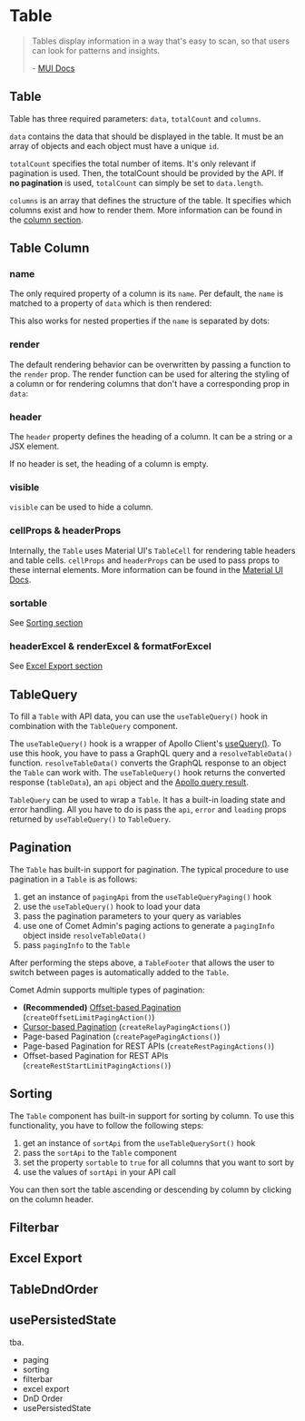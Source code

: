 

<Meta title="Docs/Components/Table" />

# Table

> Tables display information in a way that's easy to scan, so that users can look for patterns and insights.
>
> \- [MUI Docs](https://mui.com/components/tables/)

## Table

<Canvas>
    <Story id="stories-components-table-basic-table--basic-table" />
</Canvas>

Table has three required parameters: `data`, `totalCount` and `columns`.

`data` contains the data that should be displayed in the table. It must be an array of objects and each object must have a unique `id`.

`totalCount` specifies the total number of items.
It's only relevant if pagination is used. Then, the totalCount should be provided by the API.
If **no pagination** is used, `totalCount` can simply be set to `data.length`.

`columns` is an array that defines the structure of the table.
It specifies which columns exist and how to render them.
More information can be found in the [column section](#table-column).

## Table Column

### name

The only required property of a column is its `name`.
Per default, the `name` is matched to a property of `data` which is then rendered:

<Canvas>
    <Story id="stories-components-table-table-column-props--table-column-name-prop" />
</Canvas>

This also works for nested properties if the `name` is separated by dots:

<Canvas>
    <Story id="stories-components-table-table-column-props--table-column-nested-name-prop" />
</Canvas>

### render

The default rendering behavior can be overwritten by passing a function to the `render` prop.
The render function can be used for altering the styling of a column or for rendering columns that don't have a corresponding prop in `data`:

<Canvas>
    <Story id="stories-components-table-table-column-props--table-column-render-prop" />
</Canvas>

### header

The `header` property defines the heading of a column.
It can be a string or a JSX element.

If no header is set, the heading of a column is empty.

<Canvas>
    <Story id="stories-components-table-table-column-props--table-column-header-prop" />
</Canvas>

### visible

`visible` can be used to hide a column.

<Canvas>
    <Story id="stories-components-table-table-column-props--table-column-visible-prop" />
</Canvas>

### cellProps & headerProps

Internally, the `Table` uses Material UI's `TableCell` for rendering table headers and table cells.
`cellProps` and `headerProps` can be used to pass props to these internal elements.
More information can be found in the [Material UI Docs](https://v4.mui.com/api/table-cell/).

### sortable

See [Sorting section](#sorting)

### headerExcel & renderExcel & formatForExcel

See [Excel Export section](#excel-export)

## TableQuery

To fill a `Table` with API data, you can use the `useTableQuery()` hook in combination with the
`TableQuery` component.

The `useTableQuery()` hook is a wrapper of Apollo Client's [useQuery()](https://www.apollographql.com/docs/react/data/queries/#usequery-api).
To use this hook, you have to pass a GraphQL query and a `resolveTableData()` function.
`resolveTableData()` converts the GraphQL response to an object the `Table` can work with.
The `useTableQuery()` hook returns the converted response (`tableData`), an `api` object and the [Apollo query result](https://www.apollographql.com/docs/react/data/queries/#result).

`TableQuery` can be used to wrap a `Table`.
It has a built-in loading state and error handling.
All you have to do is pass the `api`, `error` and `loading` props returned by `useTableQuery()` to `TableQuery`.

<Canvas>
    <Story id="stories-components-table-tablequery--tablequery" />
</Canvas>

## Pagination

The `Table` has built-in support for pagination.
The typical procedure to use pagination in a `Table` is as follows:

1. get an instance of `pagingApi` from the `useTableQueryPaging()` hook
2. use the `useTableQuery()` hook to load your data
3. pass the pagination parameters to your query as variables
4. use one of Comet Admin's paging actions to generate a `pagingInfo` object inside `resolveTableData()`
5. pass `pagingInfo` to the `Table`

After performing the steps above, a `TableFooter` that allows the user to switch between pages is automatically added to the `Table`.

Comet Admin supports multiple types of pagination:

-   **(Recommended)** [Offset-based Pagination](https://betterprogramming.pub/building-apis-a-comparison-between-cursor-and-offset-pagination-88261e3885f8#1c1a) (`createOffsetLimitPagingAction()`)
-   [Cursor-based Pagination](https://betterprogramming.pub/building-apis-a-comparison-between-cursor-and-offset-pagination-88261e3885f8#3cf7) (`createRelayPagingActions()`)
-   Page-based Pagination (`createPagePagingActions()`)
-   Page-based Pagination for REST APIs (`createRestPagingActions()`)
-   Offset-based Pagination for REST APIs (`createRestStartLimitPagingActions()`)

<Canvas>
    <Story id="stories-components-table-pagination-table--pagination-table" />
</Canvas>

## Sorting

The `Table` component has built-in support for sorting by column.
To use this functionality, you have to follow the following steps:

1.  get an instance of `sortApi` from the `useTableQuerySort()` hook
2.  pass the `sortApi` to the `Table` component
3.  set the property `sortable` to `true` for all columns that you want to sort by
4.  use the values of `sortApi` in your API call

You can then sort the table ascending or descending by column by clicking on the column header.

<Canvas>
    <Story id="stories-components-table-sortable-table--sortable-table" />
</Canvas>

## Filterbar

## Excel Export

## TableDndOrder

## usePersistedState

tba.

-   paging
-   sorting
-   filterbar
-   excel export
-   DnD Order
-   usePersistedState
